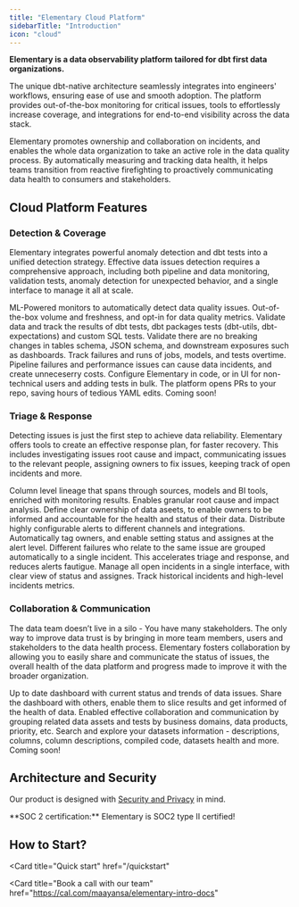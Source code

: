 ```yaml
---
title: "Elementary Cloud Platform"
sidebarTitle: "Introduction"
icon: "cloud"
---
```


**Elementary is a data observability platform tailored for dbt first data organizations.**

The unique dbt-native architecture seamlessly integrates into engineers' workflows, ensuring ease of use and smooth adoption. 
The platform provides out-of-the-box monitoring for critical issues, tools to effortlessly increase coverage, and integrations for end-to-end visibility across the data stack.

Elementary promotes ownership and collaboration on incidents, and enables the whole data organization to take an active role in the data quality process.
By automatically measuring and tracking data health, it helps teams transition from reactive firefighting to proactively communicating data health to consumers and stakeholders.

<Card title="When do I need a data observability platform? " href="/resources/business-case-data-observability-platform">
</Card>


## Cloud Platform Features

### Detection & Coverage

Elementary integrates powerful anomaly detection and dbt tests into a unified detection strategy. 
Effective data issues detection requires a comprehensive approach, 
including both pipeline and data monitoring, validation tests, 
anomaly detection for unexpected behavior, and a single interface to manage it all at scale.

<CardGroup cols={2}>
  <Card title="Anomaly Detection">
    ML-Powered monitors to automatically detect data quality issues.
    Out-of-the-box volume and freshness, and opt-in for data quality metrics.
  </Card>
  <Card title="Data Tests">
    Validate data and track the results of dbt tests, dbt packages tests (dbt-utils, dbt-expectations) and custom SQL tests.  
  </Card>
  <Card title="Schema Validation">
    Validate there are no breaking changes in tables schema, JSON schema, and downstream exposures such as dashboards.  
  </Card>
  <Card title="Runs & Performance">
    Track failures and runs of jobs, models, and tests overtime.
    Pipeline failures and performance issues can cause data incidents, and create unneceserry costs.
  </Card>
  <Card title="Code & UI Configuration">
    Configure Elementary in code, or in UI for non-technical users and adding tests in bulk.
    The platform opens PRs to your repo, saving hours of tedious YAML edits.
  </Card>
  <Card title="Test Recomendations">
    Coming soon!
  </Card>
</CardGroup>

### Triage & Response

Detecting issues is just the first step to achieve data reliability. 
Elementary offers tools to create an effective response plan, for faster recovery.
This includes investigating issues root cause and impact, communicating issues to the relevant people, assigning owners to fix issues, keeping track of open incidents and more.

<CardGroup cols={2}>
  <Card title="Data Lineage">
    Column level lineage that spans through sources, models and BI tools, enriched with monitoring results. Enables granular root cause and impact analysis. 
  </Card>
  <Card title="Ownership">
    Define clear ownership of data aseets, to enable owners to be informed and accountable for the health and status of their data.   
  </Card>
  <Card title="Actionable Alerts">
    Distribute highly configurable alerts to different channels and integrations. 
    Automatically tag owners, and enable setting status and assignes at the alert level.  
  </Card>
  <Card title="Automated Grouping">
    Different failures who relate to the same issue are grouped automatically to a single incident.
    This accelerates triage and response, and reduces alerts fautigue.  
  </Card>
  <Card title="Incident Management">
    Manage all open incidents in a single interface, with clear view of status and assignes.
    Track historical incidents and high-level incidents metrics. 
  </Card>
</CardGroup>

### Collaboration & Communication

The data team doesn’t live in a silo - You have many stakeholders.
The only way to improve data trust is by bringing in more team members, users and stakeholders to the data health process.
Elementary fosters collaboration by allowing you to easily share and communicate the status of issues, 
the overall health of the data platform and progress made to improve it with the broader organization.

<CardGroup cols={2}>
  <Card title="Data Health Dashboard">
    Up to date dashboard with current status and trends of data issues. 
    Share the dashboard with others, enable them to slice results and get informed of the health of data.
  </Card>
  <Card title="Assets Tags">
    Enabled effective collaboration and communication by grouping related data assets and tests by business domains, data products, priority, etc.   
  </Card>
  <Card title="Data Catalog">
    Search and explore your datasets information - descriptions, columns, column descriptions, compiled code, datasets health and more.
  </Card>
  <Card title="Data Health Score">
    Coming soon!
  </Card>
</CardGroup>


## Architecture and Security

<Snippet file="cloud/how-it-works.mdx" />

Our product is designed with [Security and Privacy](/cloud/general/security-and-privacy) in mind.

<Check>
**SOC 2 certification:** Elementary is SOC2 type II certified!
</Check>


## How to Start? 

<Card
title="Quick start"
href="/quickstart"
></Card>

<Card
title="Book a call with our team"
href="https://cal.com/maayansa/elementary-intro-docs"
></Card>